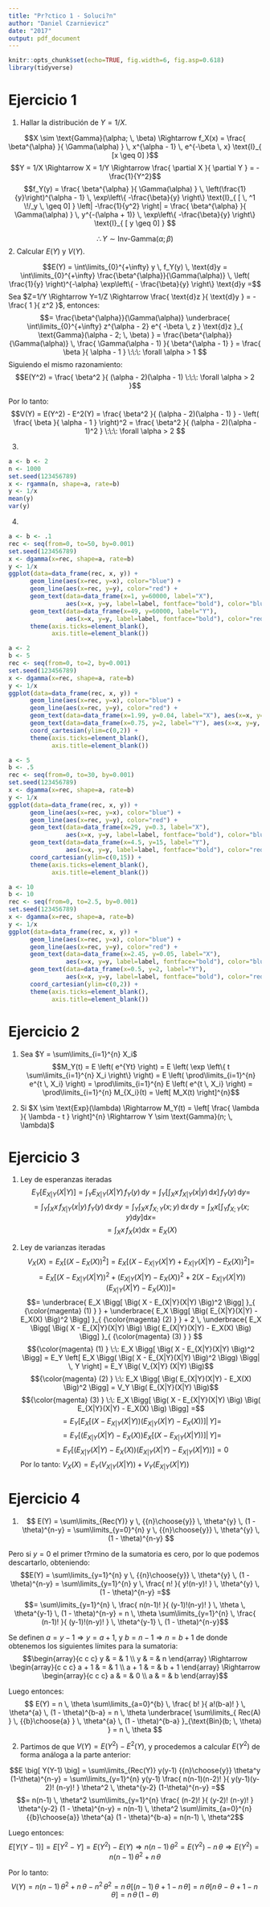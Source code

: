 ```yaml
---
title: "Pr?ctico 1 - Soluci?n"
author: "Daniel Czarnievicz"
date: "2017"
output: pdf_document
---
```


```r
knitr::opts_chunk$set(echo=TRUE, fig.width=6, fig.asp=0.618)
library(tidyverse)
```

# Ejercicio 1

1. Hallar la distribución de $Y=1/X$.

$$X \sim \text{Gamma}(\alpha; \, \beta) \Rightarrow f_X(x) = \frac{ \beta^{\alpha} }{ \Gamma(\alpha) } \, x^{\alpha - 1} \, e^{-\beta \, x} \text{I}_{ [x \geq 0] }$$
$$Y = 1/X \Rightarrow X = 1/Y \Rightarrow \frac{ \partial X }{ \partial Y } = - \frac{1}{Y^2}$$
$$f_Y(y) = \frac{ \beta^{\alpha} }{ \Gamma(\alpha) } \, \left(\frac{1}{y}\right)^{\alpha - 1} \, \exp\left\{ -\frac{\beta}{y} \right\} \text{I}_{ [ \, ^1 \!/_y \, \geq 0] } \left| -\frac{1}{y^2} \right| = \frac{ \beta^{\alpha} }{ \Gamma(\alpha) } \, y^{-(\alpha + 1)} \, \exp\left\{ -\frac{\beta}{y} \right\} \text{I}_{ [ y \geq 0] } $$

$$\therefore Y \sim \text{Inv-Gamma}(\alpha; \, \beta) $$
2. Calcular $E(Y)$ y $V(Y)$.

$$E(Y) = \int\limits_{0}^{+\infty} y \, f_Y(y) \, \text{d}y = \int\limits_{0}^{+\infty} \frac{\beta^{\alpha}}{\Gamma(\alpha)} \, \left( \frac{1}{y} \right)^{-\alpha} \exp\left\{ - \frac{\beta}{y} \right\} \text{d}y =$$
Sea $Z=1/Y \Rightarrow Y=1/Z \Rightarrow \frac{ \text{d}z }{ \text{d}y } = - \frac{ 1 }{ z^2 }$, entonces:
$$= \frac{\beta^{\alpha}}{\Gamma(\alpha)} \underbrace{ \int\limits_{0}^{+\infty} z^{\alpha - 2} e^{ -\beta \, z } \text{d}z }_{ \text{Gamma}(\alpha - 2; \, \beta) } = \frac{\beta^{\alpha}}{\Gamma(\alpha)} \, \frac{ \Gamma(\alpha - 1) }{ \beta^{\alpha - 1} } = \frac{ \beta }{ \alpha - 1 } \:\:\: \forall \alpha > 1 $$
Siguiendo el mismo razonamiento:
$$E(Y^2) = \frac{ \beta^2 }{ (\alpha - 2)(\alpha - 1) \:\:\: \forall \alpha > 2 }$$

Por lo tanto:
$$V(Y) = E(Y^2) - E^2(Y) = \frac{ \beta^2 }{ (\alpha - 2)(\alpha - 1) } - \left( \frac{ \beta }{ \alpha - 1 } \right)^2 = \frac{ \beta^2 }{ (\alpha - 2)(\alpha - 1)^2 } \:\:\: \forall \alpha > 2 $$

3. 

```r
a <- b <- 2
n <- 1000
set.seed(123456789)
x <- rgamma(n, shape=a, rate=b)
y <- 1/x
mean(y)
var(y)
```

4. 

```r
a <- b <- .1
rec <- seq(from=0, to=50, by=0.001)
set.seed(123456789)
x <- dgamma(x=rec, shape=a, rate=b)
y <- 1/x
ggplot(data=data_frame(rec, x, y)) + 
      geom_line(aes(x=rec, y=x), color="blue") +
      geom_line(aes(x=rec, y=y), color="red") + 
      geom_text(data=data_frame(x=1, y=60000, label="X"), 
                aes(x=x, y=y, label=label, fontface="bold"), color="blue") +
      geom_text(data=data_frame(x=49, y=60000, label="Y"), 
                aes(x=x, y=y, label=label, fontface="bold"), color="red") + 
      theme(axis.ticks=element_blank(),
            axis.title=element_blank())

a <- 2
b <- 5
rec <- seq(from=0, to=2, by=0.001)
set.seed(123456789)
x <- dgamma(x=rec, shape=a, rate=b)
y <- 1/x
ggplot(data=data_frame(rec, x, y)) + 
      geom_line(aes(x=rec, y=x), color="blue") +
      geom_line(aes(x=rec, y=y), color="red") + 
      geom_text(data=data_frame(x=1.99, y=0.04, label="X"), aes(x=x, y=y, label=label, fontface="bold"), color="blue") +
      geom_text(data=data_frame(x=0.75, y=2, label="Y"), aes(x=x, y=y, label=label, fontface="bold"), color="red") +
      coord_cartesian(ylim=c(0,2)) +
      theme(axis.ticks=element_blank(),
            axis.title=element_blank())

a <- 5
b <- .5
rec <- seq(from=0, to=30, by=0.001)
set.seed(123456789)
x <- dgamma(x=rec, shape=a, rate=b)
y <- 1/x
ggplot(data=data_frame(rec, x, y)) + 
      geom_line(aes(x=rec, y=x), color="blue") +
      geom_line(aes(x=rec, y=y), color="red") +
      geom_text(data=data_frame(x=29, y=0.3, label="X"),
                aes(x=x, y=y, label=label, fontface="bold"), color="blue") +
      geom_text(data=data_frame(x=4.5, y=15, label="Y"), 
                aes(x=x, y=y, label=label, fontface="bold"), color="red") +
      coord_cartesian(ylim=c(0,15)) +
      theme(axis.ticks=element_blank(),
            axis.title=element_blank())

a <- 10
b <- 10
rec <- seq(from=0, to=2.5, by=0.001)
set.seed(123456789)
x <- dgamma(x=rec, shape=a, rate=b)
y <- 1/x
ggplot(data=data_frame(rec, x, y)) + 
      geom_line(aes(x=rec, y=x), color="blue") +
      geom_line(aes(x=rec, y=y), color="red") +
      geom_text(data=data_frame(x=2.45, y=0.05, label="X"),
                aes(x=x, y=y, label=label, fontface="bold"), color="blue") +
      geom_text(data=data_frame(x=0.5, y=2, label="Y"),
                aes(x=x, y=y, label=label, fontface="bold"), color="red") +
      coord_cartesian(ylim=c(0,2)) +
      theme(axis.ticks=element_blank(),
            axis.title=element_blank())
```


# Ejercicio 2

1. Sea $Y = \sum\limits_{i=1}^{n} X_i$
$$M_Y(t) = E \left( e^{Yt} \right) = E \left( \exp \left\{ t \sum\limits_{i=1}^{n} X_i \right\} \right) = E \left( \prod\limits_{i=1}^{n} e^{t \, X_i}  \right) = \prod\limits_{i=1}^{n} E \left( e^{t \, X_i}  \right) = \prod\limits_{i=1}^{n} M_{X_i}(t) = \left[ M_X(t) \right]^{n}$$

2. Si $X \sim \text{Exp}(\lambda) \Rightarrow M_Y(t) = \left[ \frac{ \lambda }{ \lambda - t } \right]^{n} \Rightarrow Y \sim \text{Gamma}(n; \, \lambda)$

# Ejercicio 3

1. Ley de esperanzas iteradas
$$E_Y \Big[ E_{X|Y}(X|Y) \Big] = \int_Y E_{X|Y}(X|Y) \, f_Y(y) \, \text{d}y = \int_Y \left[ \int_X x \, f_{X|Y}(x|y) \, \text{d}x \right] \, f_Y(y) \, \text{d}y =$$
$$= \int_Y \int_X x \, f_{X|Y}(x|y) \, f_Y(y) \, \text{d}x \, \text{d}y = \int_Y \int_X x \, f_{X;Y}(x;y) \, \text{d}x \, \text{d}y = \int_X x \left[ \int_Y f_{X;Y}(x;y) \text{d}y \right] \text{d}x =$$
$$= \int_X x \, f_X(x) \text{d}x = E_X(X)$$

2. Ley de varianzas iteradas
$$V_X (X) = E_X \left[ \Big( X - E_X(X) \Big)^2 \right] = E_X \left[ \Big( X - E_{X|Y}(X|Y) + E_{X|Y}(X|Y) - E_X(X) \Big)^2 \right] =$$
$$= E_X \Bigg[ \Big( X - E_{X|Y}(X|Y) \Big)^2 + \Big( E_{X|Y}(X|Y) - E_X(X) \Big)^2 + 2 \Big( X - E_{X|Y}(X|Y) \Big) \Big( E_{X|Y}(X|Y) - E_X(X) \Big) \Bigg] =$$
$$= \underbrace{ E_X \Bigg[ \Big( X - E_{X|Y}(X|Y) \Big)^2 \Bigg] }_{ {\color{magenta} (1) } }  + \underbrace{ E_X \Bigg[ \Big( E_{X|Y}(X|Y) - E_X(X) \Big)^2 \Bigg] }_{ {\color{magenta} (2) } } + 2 \, \underbrace{ E_X \Bigg[ \Big( X - E_{X|Y}(X|Y) \Big) \Big( E_{X|Y}(X|Y) - E_X(X) \Big) \Bigg] }_{ {\color{magenta} (3) } }  $$
$${\color{magenta} (1) } \:\: E_X \Bigg[ \Big( X - E_{X|Y}(X|Y) \Big)^2 \Bigg] = E_Y \left[ E_X \Bigg( \Big( X - E_{X|Y}(X|Y) \Big)^2 \Bigg) \Bigg| \, Y \right] = E_Y \Big( V_{X|Y} (X|Y) \Big)$$
$${\color{magenta} (2) } \:\: E_X \Bigg[ \Big( E_{X|Y}(X|Y) - E_X(X) \Big)^2 \Bigg] = V_Y \Big( E_{X|Y}(X|Y) \Big)$$
$${\color{magenta} (3) } \:\: E_X \Bigg[ \Big( X - E_{X|Y}(X|Y) \Big) \Big( E_{X|Y}(X|Y) - E_X(X) \Big) \Bigg] =$$
$$= E_Y \left[ E_X \Bigg[ \Big( X - E_{X|Y}(X|Y) \Big) \Big( E_{X|Y}(X|Y) - E_X(X) \Big) \Bigg] \Bigg| \, Y \right] =$$
$$= E_Y \left[ \Big( E_{X|Y}(X|Y) - E_X(X) \Big) E_X \Bigg[ \Big( X - E_{X|Y}(X|Y) \Big) \Bigg] \Bigg| \, Y \right] =$$
$$= E_Y \left[ \Big( E_{X|Y}(X|Y) - E_X(X) \Big) \Big( E_{X|Y}(X|Y) - E_{X|Y}(X|Y) \Big)  \right] = 0$$
Por lo tanto: $V_X(X) = E_Y \Big( V_{X|Y} (X|Y) \Big) +  V_Y \Big( E_{X|Y}(X|Y) \Big)$

# Ejercicio 4

1. 
$$ E(Y) = \sum\limits_{Rec(Y)} y \, {{n}\choose{y}} \, \theta^{y} \, (1 - \theta)^{n-y} = \sum\limits_{y=0}^{n} y \, {{n}\choose{y}} \, \theta^{y} \, (1 - \theta)^{n-y} $$

Pero si $y=0$ el primer t?rmino de la sumatoria es cero, por lo que podemos descartarlo, obteniendo:
$$E(Y) = \sum\limits_{y=1}^{n} y \, {{n}\choose{y}} \, \theta^{y} \, (1 - \theta)^{n-y} = \sum\limits_{y=1}^{n} y \, \frac{ n! }{ y!(n-y)! } \, \theta^{y} \, (1 - \theta)^{n-y} =$$
$$= \sum\limits_{y=1}^{n} \, \frac{ n(n-1)! }{ (y-1)!(n-y)! } \, \theta \, \theta^{y-1} \, (1 - \theta)^{n-y} = n \, \theta \sum\limits_{y=1}^{n} \, \frac{ (n-1)! }{ (y-1)!(n-y)! } \, \theta^{y-1} \, (1 - \theta)^{n-y}$$

Se definen $a = y - 1 \Rightarrow y = a + 1$, y $b = n - 1 \Rightarrow n = b + 1$ de donde obtenemos los siguientes límites para la sumatoria:
$$\begin{array}{c c c}
y & = & 1 \\
y & = & n 
\end{array} \Rightarrow
\begin{array}{c c c}
a + 1 & = & 1 \\
a + 1 & = & b + 1 
\end{array} \Rightarrow
\begin{array}{c c c}
a & = & 0 \\
a & = & b 
\end{array}$$

Luego entonces:
$$ E(Y) = n \, \theta \sum\limits_{a=0}^{b} \, \frac{ b! }{ a!(b-a)! } \, \theta^{a} \, (1 - \theta)^{b-a} = n \, \theta \underbrace{ \sum\limits_{ Rec(A) } \, {{b}\choose{a} } \, \theta^{a} \, (1 - \theta)^{b-a} }_{\text{Bin}(b; \, \theta) } = n \, \theta $$

2. Partimos de que $V(Y) = E(Y^2) - E^2(Y)$, y procedemos a calcular $E(Y^2)$ de forma análoga a la parte anterior:

$$E \big[ Y(Y-1) \big] = \sum\limits_{Rec(Y)} y(y-1) {{n}\choose{y}} \theta^y (1-\theta)^{n-y} = \sum\limits_{y=1}^{n} y(y-1) \frac{ n(n-1)(n-2)! }{ y(y-1)(y-2)! (n-y)! } \theta^2 \, \theta^{y-2} (1-\theta)^{n-y} =$$
$$= n(n-1) \, \theta^2 \sum\limits_{y=1}^{n} \frac{ (n-2)! }{ (y-2)! (n-y)! } \theta^{y-2} (1 - \theta)^{n-y} = n(n-1) \, \theta^2 \sum\limits_{a=0}^{n} {{b}\choose{a}} \theta^{a} (1 - \theta)^{b-a} = n(n-1) \, \theta^2$$

Luego entonces:
$$E \big[ Y(Y-1) \big] =  E \big[ Y^2 - Y \big] = E(Y^2) - E(Y) \Rightarrow n(n-1) \, \theta^2 = E(Y^2) - n \, \theta \Rightarrow E(Y^2) = n(n-1) \, \theta^2 + n \, \theta$$

Por lo tanto:
$$V(Y) = n(n-1) \, \theta^2 + n \, \theta - n^2 \, \theta^2 = n \, \theta \big[ (n-1) \, \theta + 1 - n \, \theta \big] = n \, \theta \big[ n \, \theta - \theta + 1 - n \, \theta \big] = n \, \theta \, (1 - \theta)$$
